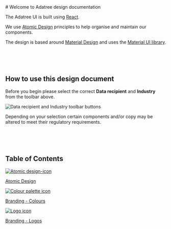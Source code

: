 
<Meta title="Introduction" />

<div >
# Welcome to Adatree design documentation

The Adatree UI is built using [React](https://reactjs.org/).

We use [Atomic Design](https://bradfrost.com/blog/post/atomic-web-design/) principles to help organise and maintain our components.

The design is based around [Material Design](https://material.io/) and uses the [Material UI library](https://mui.com/).

<br />
<br />
<br />

## How to use this design document

Before you begin please select the correct **Data recipient** and **Industry** from the toolbar above.

<img alt="Data recipient and Industry toolbar buttons" class="toolbar-image" src="/assets/images/toolbar.png" />

Depending on your selection certain components and/or copy may be altered to meet their regulatory requirements.

<br />
<br />
<br />

## Table of Contents

<div class="cards">

<a class="card" href="/?path=/docs/atomic-design--docs">
  <img alt="Atomic design-icon" src="/assets/images/atomic-design-icon.png" />
  <p>Atomic Design</p>
</a>
<a class="card" href="/?path=/docs/branding-colours--docs">
  <img alt="Colour palette icon" src="/assets/images/colour-palette-icon.png" />
  <p>Branding - Colours</p>
</a>
<a class="card" href="/?path=/docs/branding-logos--docs">
  <img alt="Logo icon" src="/assets/images/logo-icon.png" />
  <p>Branding - Logos</p>
</a>

</div>

</div>

<style>
  {`
  .cards {
    display: flex;
    flex-wrap: wrap;
    justify-content: space-around;

  }
  .card {
    box-sizing: border-box;
    display: flex;
    flex-direction: column;
    align-items: center;
    flex: 0 1 calc(100% - 10px);
    height: 260px;
    margin-top: 16px;
    padding: 8px;
    border-radius: 4px;
    background-color: #F7F9FC;
  }

  .card:hover {
    background-color: #EAF3FC;
  }

  .card p {
    color: #1EA7FD;
    font-size: 18px;
    margin: 0;
  }

.toolbar-image {
  border: 1px solid
}

  @media screen and (min-width: 40em) {
    .card {
        flex: 0 1 calc(50% - 16px);
    }
  }

  @media screen and (min-width: 80em) {
    .card {
        flex: 0 1 calc(25% - 16px);
    }
  }

`}
</style>
